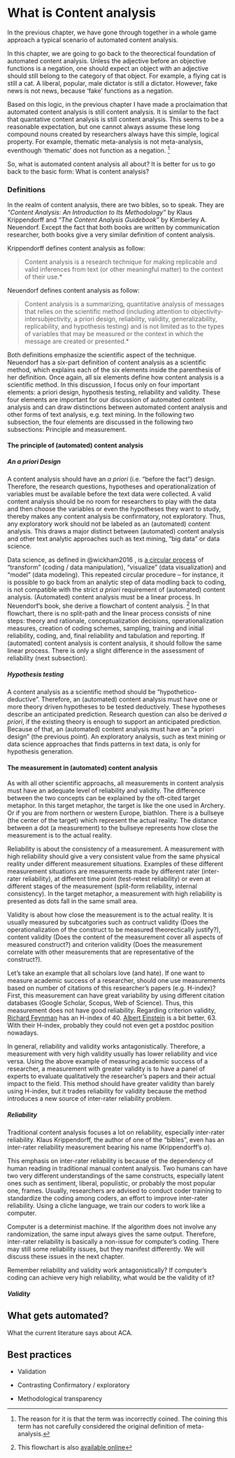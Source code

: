 # What is Content analysis

In the previous chapter, we have gone through together in a whole game approach a typical scenario of automated content analysis. 

In this chapter, we are going to go back to the theorectical foundation of automated content analysis. Unless the adjective before an objective functions is a negation, one should expect an object with an adjective should still belong to the category of that object. For example, a flying cat is still a cat. A liberal, popular, male dictator is still a dictator. However, fake news is not news, because 'fake' functions as a negation. 

Based on this logic, in the previous chapter I have made a proclaimation that automated content analysis is still content analysis. It is similar to the fact that quantative content analysis is still content analysis. This seems to be a reasonable expectation, but one cannot always assume these long compound nouns created by researchers always have this simple, logical property. For example, thematic meta-analysis is not meta-analysis, eventhough 'thematic' does not function as a negation. ^[The reason for it is that the term was incorrectly coined. The coining this term has not carefully considered the original definition of meta-analysis.]

So, what is automated content analysis all about? It is better for us to go back to the basic form: What is content analysis?

### Definitions

In the realm of content analysis, there are two bibles, so to speak. They are *"Content Analysis: An Introduction to Its Methodology"* by Klaus Krippendorff and *"The Content Analysis Guidebook"* by Kimberley A. Neuendorf. Except the fact that both books are written by communication researcher, both books give a very similar definition of content analysis. 

Krippendorff defines content analysis as follow:

> Content analysis is a research technique for making replicable and valid inferences from text (or other meaningful matter) to the context of their use.*

Neuendorf defines content analysis as follow:

> Content analysis is a summarizing, quantitative analysis of messages that relies on the scientific method (including attention to objectivity-intersubjectivity, a priori design, reliability, validity, generalizability, replicability, and hypothesis testing) and is not limited as to the types of variables that may be measured or the context in which the message are created or presented.*

Both definitions emphasize the scientific aspect of the technique. Neuendorf has a six-part definition of content analysis as a scientific method, which explains each of the six elements inside the parenthesis of her definition. Once again, all six elements define how content analysis is a scientific method. In this discussion, I focus only on four important elements: a priori design, hypothesis testing, reliability and validity. These four elements are important for our discussion of automated content analysis and can draw distinctions between automated content analysis and other forms of text analysis, e.g. text mining. In the following two subsection, the four elements are discussed in the following two subsections: Principle and measurement.

#### The principle of (automated) content analysis

##### An a priori Design

A content analysis should have an *a priori* (i.e. "before the fact") design. Therefore, the research questions, hypotheses and operationalization of variables must be available before the text data were collected. A valid content analysis should be no room for researchers to play with the data and then choose the variables or even the hypotheses they want to study, thereby makes any content analysis be confirmatory, not exploratory. Thus, any exploratory work should not be labeled as an (automated) content analysis. This draws a major distinct between (automated) content analysis and other text analytic approaches such as text mining, "big data" or data science. 

Data science, as defined in @wickham2016 , is [a circular process](https://r4ds.had.co.nz/explore-intro.html) of "transform" (coding / data manipulation), "visualize" (data visualization) and "model" (data modeling). This repeated circular procedure -- for instance, it is possible to go back from an analytic step of data modling back to coding, is not compatible with the strict *a priori* requirement of (automated) content analysis. (Automated) content analysis must be a linear process. In Neuendorf's book, she derive a flowchart of content analysis. ^[This flowchart is also [available online](https://academic.csuohio.edu/neuendorf_ka/content/flowchart.html)] In that flowchart, there is no split-path and the linear process consists of nine steps: theory and rationale, conceptualization decisions, operationalization measures, creation of coding schemes, sampling, training and initial reliability, coding, and, final reliability and tabulation and reporting. If (automated) content analysis is content analysis, it should follow the same linear process. There is only a slight difference in the assessment of reliability (next subsection).

##### Hypothesis testing

A content analysis as a scientific method should be "hypothetico-deductive". Therefore, an (automated) content analysis must have one or more theory driven hypotheses to be tested deductively. These hypotheses describe an anticipated prediction.  Research question can also be derived *a priori*, if the existing theory is enough to support an anticipated prediction. Because of that, an (automated) content analysis must have an "a priori design" (the previous point). An exploratory analysis, such as text mining or data science approaches that finds patterns in text data, is only for hypothesis generation.

#### The measurement in (automated) content analysis

As with all other scientific approachs, all measurements in content analysis must have an adequate level of reliability and validity. The difference between the two concepts can be explained by the oft-cited target metaphor. In this target metaphor, the target is like the one used in Archery. Or if you are from northern or western Europe, biathlon. There is a bullseye (the center of the target) which represent the actual reality. The distance between a dot (a measurement) to the bullseye represents how close the measurement is to the actual reality. 

Reliability is about the consistency of a measurement. A measurement with high reliability should give a very consistent value from the same physical reality under different measurement situations. Examples of these different measurement situations are measurements made by different rater (inter-rater reliability), at different time point (test-retest reliability) or even at different stages of the measurement (split-form reliability, internal consistency). In the target metaphor, a measurement with high reliability is presented as dots fall in the same small area.

Validity is about how close the measurement is to the actual reality. It is usually measured by subcatgories such as contruct validity (Does the operationalization of the construct to be measured theorectically justify?), content validity (Does the content of the measurement cover all aspects of measured construct?) and criterion validity (Does the measurement correlate with other measurements that are representative of the construct?).

Let's take an example that all scholars love (and hate). If one want to measure academic success of a researcher, should one use measurements based on number of citations of this researcher's papers (e.g. H-index)? First, this measurement can have great variability by using different citation databases (Google Scholar, Scopus, Web of Science). Thus, this measurement does not have good reliability. Regarding criterion validity, [Richard Feynman](https://scholar.google.com/citations?user=B7vSqZsAAAAJ&hl=en) has an H-index of 40. [Albert Einstein](https://scholar.google.com/citations?user=qc6CJjYAAAAJ&hl=en) is a bit better, 63. With their H-index, probably they could not even get a postdoc position nowadays.

In general, reliability and validity works antagonistically. Therefore, a measurement with very high validity usually has lower reliability and vice versa. Using the above example of measuring academic success of a researcher, a measurement with greater validity is to have a panel of experts to evaluate qualitatively the researcher's papers and their actual impact to the field. This method should have greater validity than barely using H-index, but it trades reliability for validity because the method introduces a new source of inter-rater reliability problem.

##### Reliability

Traditional content analysis focuses a lot on reliability, especially inter-rater reliability. Klaus Krippendorff, the author of one of the "bibles", even has an inter-rater reliability measurement bearing his name (Krippendorff's $\alpha$).

This emphasis on inter-rater reliability is because of the dependency of human reading in traditional manual content analysis. Two humans can have two very different understandings of the same constructs, especially latent ones such as sentiment, liberal, populistic, or probably the most popular one, frames. Usually, researchers are advised to conduct coder training to standardize the coding among coders, an effort to improve inter-rater reliability. Using a cliche language, we train our coders to work like a computer.

Computer is a determinist machine. If the algorithm does not involve any randomization, the same input always gives the same output. Therefore, inter-rater reliability is basically a non-issue for computer's coding. There may still some reliability issues, but they manifest differently. We will discuss these issues in the next chapter.

Remember reliability and validity work antagonistically? If computer's coding can achieve very high reliability, what would be the validity of it?

##### Validity



## What gets automated?

What the current literature says about ACA.

## Best practices

* Validation

* Contrasting Confirmatory / exploratory

* Methodological transparency

